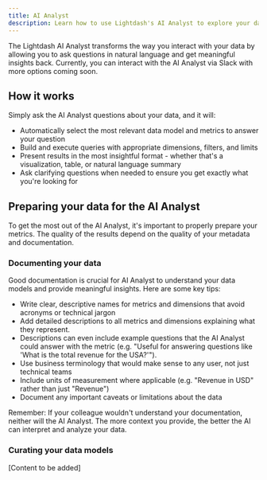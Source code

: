 ```yaml
---
title: AI Analyst
description: Learn how to use Lightdash's AI Analyst to explore your data
---
```



<AllCloudPills />

The Lightdash AI Analyst transforms the way you interact with your data by allowing you to ask questions in natural language and get meaningful insights back. Currently, you can interact with the AI Analyst via Slack with more options coming soon.

## How it works

Simply ask the AI Analyst questions about your data, and it will:

- Automatically select the most relevant data model and metrics to answer your question
- Build and execute queries with appropriate dimensions, filters, and limits
- Present results in the most insightful format - whether that's a visualization, table, or natural language summary
- Ask clarifying questions when needed to ensure you get exactly what you're looking for

## Preparing your data for the AI Analyst

To get the most out of the AI Analyst, it's important to properly prepare your metrics. The quality of the results depend on the quality of your metadata and documentation.

### Documenting your data

Good documentation is crucial for AI Analyst to understand your data models and provide meaningful insights. Here are some key tips:

- Write clear, descriptive names for metrics and dimensions that avoid acronyms or technical jargon
- Add detailed descriptions to all metrics and dimensions explaining what they represent.
- Descriptions can even include example questions that the AI Analyst could answer with the metric (e.g. "Useful for answering questions like 'What is the total revenue for the USA?'").
- Use business terminology that would make sense to any user, not just technical teams
- Include units of measurement where applicable (e.g. "Revenue in USD" rather than just "Revenue")
- Document any important caveats or limitations about the data

Remember: If your colleague wouldn't understand your documentation, neither will the AI Analyst. The more context you provide, the better the AI can interpret and analyze your data.

### Curating your data models

[Content to be added]
